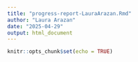 ```yaml
---
title: "progress-report-LauraArazan.Rmd"
author: "Laura Arazan"
date: "2025-04-29"
output: html_document
---
```


```r
knitr::opts_chunk$set(echo = TRUE)
```

#
